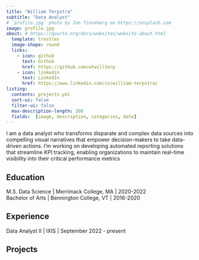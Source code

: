 ```yaml
---
title: "William Terpstra"
subtitle: "Data Analyst"
# `profile.jpg` photo by Jan Tinneberg on https://unsplash.com
image: profile.jpg
about: # https://quarto.org/docs/websites/website-about.html
  template: trestles
  image-shape: round
  links:
    - icon: github
      text: Github
      href: https://github.com/wtwillterp
    - icon: linkedin
      text: LinkedIn
      href: https://www.linkedin.com/in/william-terpstra/
listing:
  contents: projects.yml
  sort-ui: false
  filter-ui: false
  max-description-length: 200
  fields:  [image, description, categories, date]
---
```


I am a data analyst who transforms disparate and complex data sources into compelling visual narratives that empower decision-makers to take data-driven actions. I'm working on developing automated reporting solutions that streamline KPI tracking, enabling organizations to maintain real-time visibility into their critical performance metrics

## Education

M.S. Data Science \| Merrimack College, MA \| 2020-2022 \
Bachelor of Arts \| Bennington College, VT \| 2016-2020

## Experience

Data Analyst II \| IXIS \| September 2022 - present

## Projects